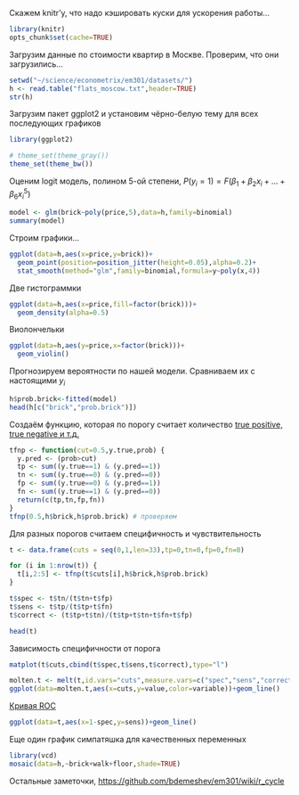 Скажем knitr'у, что надо кэшировать куски для ускорения работы...
```r
library(knitr)
opts_chunk$set(cache=TRUE)
```


Загрузим данные по стоимости квартир в Москве. Проверим, что они загрузились...
```r
setwd("~/science/econometrix/em301/datasets/")
h <- read.table("flats_moscow.txt",header=TRUE)
str(h)
```


Загрузим пакет ggplot2 и установим чёрно-белую тему для всех последующих графиков
```r
library(ggplot2)

# theme_set(theme_gray())
theme_set(theme_bw())
```

Оценим logit модель, полином 5-ой степени, $P(y_i=1)=F(\beta_1+\beta_2 x_i+\ldots+\beta_6 x_i^5)$
```r
model <- glm(brick~poly(price,5),data=h,family=binomial)
summary(model)
```


Строим графики...
```r
ggplot(data=h,aes(x=price,y=brick))+
  geom_point(position=position_jitter(height=0.05),alpha=0.2)+
  stat_smooth(method="glm",family=binomial,formula=y~poly(x,4))
```

Две гистограммки
```r
ggplot(data=h,aes(x=price,fill=factor(brick)))+
  geom_density(alpha=0.5)
```

Виолончельки
```r
ggplot(data=h,aes(y=price,x=factor(brick)))+
  geom_violin()
```

Прогнозируем вероятности по нашей модели. Сравниваем их с настоящими $y_i$
```r
h$prob.brick<-fitted(model)
head(h[c("brick","prob.brick")])
```

Создаём функцию, которая по порогу считает количество [true positive, true negative и т.д.](http://en.wikipedia.org/wiki/Sensitivity_and_specificity)
```r
tfnp <- function(cut=0.5,y.true,prob) {
  y.pred <- (prob>cut)
  tp <- sum((y.true==1) & (y.pred==1))
  tn <- sum((y.true==0) & (y.pred==0))
  fp <- sum((y.true==0) & (y.pred==1))
  fn <- sum((y.true==1) & (y.pred==0))
  return(c(tp,tn,fp,fn))
}
tfnp(0.5,h$brick,h$prob.brick) # проверяем
```

Для разных порогов считаем специфичность и чувствительность
```r
t <- data.frame(cuts = seq(0,1,len=33),tp=0,tn=0,fp=0,fn=0)

for (i in 1:nrow(t)) {
  t[i,2:5] <- tfnp(t$cuts[i],h$brick,h$prob.brick)
}

t$spec <- t$tn/(t$tn+t$fp)
t$sens <- t$tp/(t$tp+t$fn)
t$correct <- (t$tp+t$tn)/(t$tp+t$tn+t$fn+t$fp)

head(t)
```

Зависимость специфичности от порога
```r
matplot(t$cuts,cbind(t$spec,t$sens,t$correct),type="l")

molten.t <- melt(t,id.vars="cuts",measure.vars=c("spec","sens","correct"))
ggplot(data=molten.t,aes(x=cuts,y=value,color=variable))+geom_line()
```

[Кривая ROC](http://en.wikipedia.org/wiki/Receiver_operating_characteristic)
```r
ggplot(data=t,aes(x=1-spec,y=sens))+geom_line()
```

Еще один график симпатяшка для качественных переменных
```r
library(vcd)
mosaic(data=h,~brick+walk+floor,shade=TRUE)
```

Остальные заметочки, [https://github.com/bdemeshev/em301/wiki/r_cycle](https://github.com/bdemeshev/em301/wiki/r_cycle)




